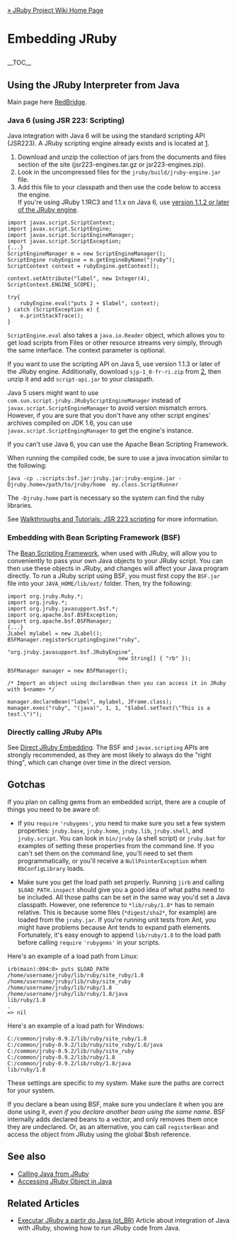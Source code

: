 [[Home|&raquo; JRuby Project Wiki Home Page]]
<h1>Embedding JRuby</h1>
__TOC__

==Using the JRuby Interpreter from Java==

Main page here [[RedBridge]].

===Java 6 (using JSR 223: Scripting) ===
Java integration with Java 6 will be using the standard scripting API (JSR223).  A JRuby scripting engine already exists and is located at [https://scripting.dev.java.net/]. 
#Download and unzip the collection of jars from the documents and files section of the site (jsr223-engines.tar.gz or jsr223-engines.zip). 
# Look in the uncompressed files for the <tt>jruby/build/jruby-engine.jar</tt> file.
# Add this file to your classpath and then use the code below to access the engine.<br/> If you're using JRuby 1.1RC3 and 1.1.x on Java 6, use [https://scripting.dev.java.net/servlets/ProjectDocumentList?folderID=8848&expandFolder=8848&folderID=0 version 1.1.2 or later of the JRuby engine].

<pre name="java">
import javax.script.ScriptContext;
import javax.script.ScriptEngine;
import javax.script.ScriptEngineManager;
import javax.script.ScriptException;
{...}
ScriptEngineManager m = new ScriptEngineManager();
ScriptEngine rubyEngine = m.getEngineByName("jruby");
ScriptContext context = rubyEngine.getContext();

context.setAttribute("label", new Integer(4), ScriptContext.ENGINE_SCOPE);

try{
    rubyEngine.eval("puts 2 + $label", context);
} catch (ScriptException e) {
    e.printStackTrace();
}
</pre>

<tt>ScriptEngine.eval</tt> also takes a <tt>java.io.Reader</tt> object, which allows you to get load scripts from Files or other resource streams very simply, through the same interface.  The context parameter is optional.

If you want to use the scripting API on Java 5, use version 1.1.3 or later of the JRuby engine. Additionally, download <tt>sjp-1_0-fr-ri.zip</tt> from [http://www.jcp.org/en/jsr/detail?id=223], then unzip it and add <tt>script-api.jar</tt> to your classpath. 

Java 5 users might want to use <tt>com.sun.script.jruby.JRubyScriptEngineManager</tt> instead of <tt>javax.script.ScriptEngineManager</tt> to avoid version mismatch errors. However, if you are sure that you don't have any other script engines' archives compiled on JDK 1.6, you can use <tt>javax.script.ScriptEngingManager</tt> to get the engine's instance.

If you can't use Java 6, you can use the Apache Bean Scripting Framework.

When running the compiled code, be sure to use a java invocation similar to the following:

 java -cp .:scripts:bsf.jar:jruby.jar:jruby-engine.jar -Djruby.home=/path/to/jruby/home  my.class.ScriptRunner

The <tt>-Djruby.home</tt> part is necessary so the system can find the ruby libraries.

See [http://wiki.jruby.org/wiki/Walkthroughs_and_Tutorials#JSR_223_scripting Walkthroughs and Tutorials: JSR 223 scripting] for more information.

===Embedding with Bean Scripting Framework (BSF) ===
The [[Bean Scripting Framework]], when used with JRuby, will allow you to conveniently to pass your own Java objects to your JRuby script. You can then use these objects in JRuby, and changes will affect your Java program directly. To run a JRuby script using BSF, you must first copy the <tt>BSF.jar</tt> file into your <tt>JAVA_HOME/lib/ext/</tt> folder. Then, try the following:
<pre name="java">
import org.jruby.Ruby.*;
import org.jruby.*;
import org.jruby.javasupport.bsf.*;
import org.apache.bsf.BSFException;
import org.apache.bsf.BSFManager;
{...}
JLabel mylabel = new JLabel();
BSFManager.registerScriptingEngine("ruby", 
                                   "org.jruby.javasupport.bsf.JRubyEngine", 
                                   new String[] { "rb" });

BSFManager manager = new BSFManager();

/* Import an object using declareBean then you can access it in JRuby with $<name> */
 
manager.declareBean("label", mylabel, JFrame.class);
manager.exec("ruby", "(java)", 1, 1, "$label.setText(\"This is a test.\")");
</pre>

===Directly calling JRuby APIs===
See [[Direct JRuby Embedding]]. The BSF and <tt>javax.scripting</tt> APIs are strongly recommended, as they are most likely to always do the "right thing", which can change over time in the direct version.

==Gotchas==
If you plan on calling gems from an embedded script, there are a couple of things you need to be aware of: 

* If you <tt>require</tt> <tt>'rubygems'</tt>, you need to make sure you set a few system properties: <tt>jruby.base</tt>, <tt>jruby.home</tt>, <tt>jruby.lib</tt>, <tt>jruby.shell</tt>, and <tt>jruby.script</tt>. You can look in <tt>bin/jruby</tt> (a shell script) or <tt>jruby.bat</tt> for examples of setting these properties from the command line. If you can't set them on the command line, you'll need to set them programmatically, or you'll receive a <tt>NullPointerException</tt> when <tt>RbConfigLibrary</tt> loads.

* Make sure you get the load path set properly. Running <tt>jirb</tt> and calling <tt>$LOAD_PATH.inspect</tt> should give you a good idea of what paths need to be included. All those paths can be set in the same way you'd set a Java classpath. However, one reference to <tt>*lib/ruby/1.8*</tt> has to remain relative. This is because some files (<tt>*digest/sha2*</tt>, for example) are loaded from the <tt>jruby.jar</tt>. If you're running unit tests from Ant, you might have problems because Ant tends to expand path elements. Fortunately, it's easy enough to append <tt>lib/ruby/1.8</tt> to the load path before calling <tt>require</tt> <tt>'rubygems'</tt> in your scripts.

Here's an example of a load path from Linux:
<pre>
irb(main):004:0> puts $LOAD_PATH
/home/username/jruby/lib/ruby/site_ruby/1.8
/home/username/jruby/lib/ruby/site_ruby
/home/username/jruby/lib/ruby/1.8
/home/username/jruby/lib/ruby/1.8/java
lib/ruby/1.8
.
=> nil
</pre>

Here's an example of a load path for Windows:
<pre>
C:/common/jruby-0.9.2/lib/ruby/site_ruby/1.8
C:/common/jruby-0.9.2/lib/ruby/site_ruby/1.8/java
C:/common/jruby-0.9.2/lib/ruby/site_ruby
C:/common/jruby-0.9.2/lib/ruby/1.8
C:/common/jruby-0.9.2/lib/ruby/1.8/java
lib/ruby/1.8
</pre>

These settings are specific to my system. Make sure the paths are correct for your system.

If you declare a bean using BSF, make sure you undeclare it when you are done using it, ''even if you declare another bean using the same name''. BSF internally adds declared beans to a vector, and only removes them once they are undeclared.  Or, as an alternative, you can call <tt>registerBean</tt> and access the object from JRuby using the global $bsh reference.

==See also==
* [[Calling Java from JRuby]]
* [[Accessing JRuby Object in Java]]

==Related Articles==
* [http://leandrosilva.com.br/2008/08/14/executar-jruby-a-partir-do-java Executar JRuby a partir do Java (pt_BR)] Article about integration of Java with JRuby, showing how to run JRuby code from Java.
